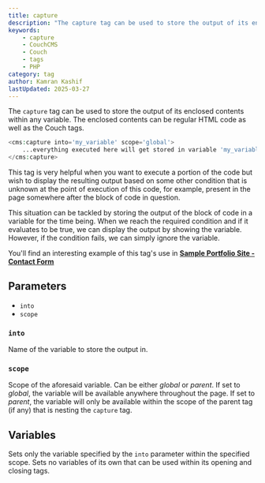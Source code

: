 ```yaml
---
title: capture
description: "The capture tag can be used to store the output of its enclosed contents within any variable."
keywords:
    - capture
    - CouchCMS
    - Couch
    - tags
    - PHP
category: tag
author: Kamran Kashif
lastUpdated: 2025-03-27
---
```


The `capture` tag can be used to store the output of its enclosed contents within any variable. The enclosed contents can be regular HTML code as well as the Couch tags.

```php title="Basic Usage of capture Tag"
<cms:capture into='my_variable' scope='global'>
    ...everything executed here will get stored in variable 'my_variable' at the requested scope...
</cms:capture>
```

This tag is very helpful when you want to execute a portion of the code but wish to display the resulting output based on some other condition that is unknown at the point of execution of this code, for example, present in the page somewhere after the block of code in question.

This situation can be tackled by storing the output of the block of code in a variable for the time being. When we reach the required condition and if it evaluates to be true, we can display the output by showing the variable. However, if the condition fails, we can simply ignore the variable.

You'll find an interesting example of this tag's use in [**Sample Portfolio Site - Contact Form**](../../tutorials/portfolio-site/06-contact-form.html)

## Parameters

- `into`
- `scope`

### `into`

Name of the variable to store the output in.

### `scope`

Scope of the aforesaid variable. Can be either _global_ or _parent_. If set to _global_, the variable will be available anywhere throughout the page. If set to _parent_, the variable will only be available within the scope of the parent tag (if any) that is nesting the `capture` tag.

## Variables

Sets only the variable specified by the `into` parameter within the specified scope. Sets no variables of its own that can be used within its opening and closing tags.

